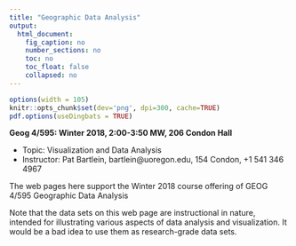 ```yaml
---
title: "Geographic Data Analysis"
output: 
  html_document:
    fig_caption: no
    number_sections: no
    toc: no
    toc_float: false
    collapsed: no
---
```


```r
options(width = 105)
knitr::opts_chunk$set(dev='png', dpi=300, cache=TRUE)
pdf.options(useDingbats = TRUE)
```

**Geog 4/595: Winter 2018, 2:00-3:50 MW, 206 Condon Hall**

- Topic:  Visualization and Data Analysis
- Instructor:  Pat Bartlein, bartlein@uoregon.edu, 154 Condon, +1 541 346 4967

The web pages here support the Winter 2018 course offering of GEOG 4/595 Geographic Data Analysis

Note that the data sets on this web page are instructional in nature, intended for illustrating various aspects of data analysis and visualization.  It would be a bad idea to use them as research-grade data sets.